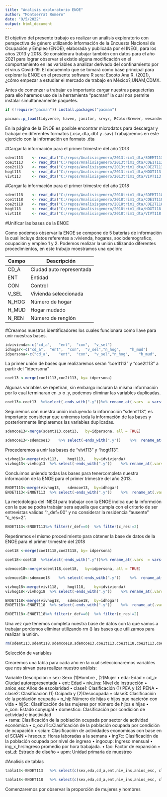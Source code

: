 ---
title: "Analisis exploratorio ENOE"
author: "Montserrat Romero"
date: "9/5/2022"
output: html_document
---
El objetivo del presente trabajo es realizar un análisis exploratorio con perspectiva de género utilizando información de la Encuesta Nacional de Ocupación y Empleo (ENOE), elaborada y publicada por el INEGI, para los años 2013 y 2018. Se considerara trabajar también con datos para el año 2021 para lograr observar sí existio alguna modificación en el comportamiento en las variables a analizar derivado del confinamiento por el virus Covid-19. 
El docuemnto que se tomará como base principal para explorar la ENOE en el presente software R sera: Escoto Ana R. (2021),¿cómo empezar a estudiar el mercado de trabajo en México?,UNAM,CDMX.

Antes de comenzar a trabajar es importante cargar nuestras paqueterias para ello haremos uso de la herramienta "pacman" la cual nos permite instalar simultaneamente paquetes.

```{r}

if (!require("pacman")) install.packages("pacman") 

pacman::p_load(tidyverse, haven, janitor, srvyr, RColorBrewer, wesanderson, sjlabelled)
```


En la página de la ENOE es posible encontrar microdatos para descargar y trabajar en diferentes formatos (.csv,.dta,.dbf y .sav) 
Trabajaremos en este ejercicio con la información en formato .dta

#Cargar la información para el primer trimestre del año 2013
```{r}
sdemt113	<- read_dta("C:/repos/Analisisgenero/2013trim1_dta/SDEMT113.dta")
coe1t113	<- read_dta("C:/repos/Analisisgenero/2013trim1_dta/COE1T113.dta")
coe2t113	<- read_dta("C:/repos/Analisisgenero/2013trim1_dta/COE2T113.dta")
hogt113 	<- read_dta("C:/repos/Analisisgenero/2013trim1_dta/HOGT113.dta")
vivt113		<- read_dta("C:/repos/Analisisgenero/2013trim1_dta/VIVT113.dta")

```

#Cargar la información para el primer trimestre del año 2018
```{r}
sdemt118	<- read_dta("C:/repos/Analisisgenero/2018trim1_dta/SDEMT118.dta")
coe1t118	<- read_dta("C:/repos/Analisisgenero/2018trim1_dta/COE1T118.dta")
coe2t118	<- read_dta("C:/repos/Analisisgenero/2018trim1_dta/COE2T118.dta")
hogt118 	<- read_dta("C:/repos/Analisisgenero/2018trim1_dta/HOGT118.dta")
vivt118		<- read_dta("C:/repos/Analisisgenero/2018trim1_dta/VIVT118.dta")

```

#Unificar las bases de la ENOE

Como podemos observar la ENOE se compone de 5 baterias de información la cual incluye datos referentes a :vivienda, hogares, sociodemografico, ocupación y empleo 1 y 2. Podemos realizar la unión utilizando diferentes procedimientos, en este trabajo moestramos una opción:

| Campo  | Descripción              |
|--------|--------------------------|
| CD_A   | Ciudad auto representada |
| ENT    | Entidad                  |
| CON    | Control                  |
| V_SEL  | Vivienda seleccionada    |
| N_HOG  | Número de hogar          |
| H_MUD  | Hogar mudado             |
| N_REN  | Número de renglón        |


#Creamos nuestros identificadores los cuales funcionara como llave para unir nuestras bases.

```{r}
idvivienda<-c("cd_a",	"ent",	"con",	"v_sel")
idhogar<-c("cd_a",	"ent",	"con",	"v_sel","n_hog",	"h_mud")
idpersona<-c("cd_a",	"ent",	"con",	"v_sel","n_hog",	"h_mud",	"n_ren")

```

La primer unión de bases que realizaremos seran "coe1t113" y "coe2t113" a partir del "idpersona"

```{r}
coet13 <-merge(coe1t113,coe2t113, by= idpersona)

```

Algunas variables se repetiran, sin embargo incluran la misma información por lo cual terminaran en .x o .y, podemos eliminar las variables duplicadas.

```{r}
coet13<-coet13	%>%select(-ends_with(".y"))%>% rename_at(.vars	= vars(ends_with(".x")),.funs	= funs(sub("[.]x$",	"",	.)))	

```

Seguiremos con nuestra unión incluyendo la información "sdemt113", es importante considerar que uniremos toda la información de las bases y posteriormente limpiaremos las variables duplicadas.

```{r}
sdemcoe13<-merge(sdemt113,coet13,	by=idpersona, all = TRUE)

sdemcoe13<-sdemcoe13	%>% select(-ends_with(".y"))	%>%  rename_at(.vars	= vars(ends_with(".x")),.funs	= funs(sub("[.]x$",	"",	.)))

```
Procederemos a unir las bases de "vivt113" y "hogt113".

```{r}
vivhog13<-merge(vivt113,	hogt113,	by=idvivienda)
vivhog13<-vivhog13	%>% select(-ends_with(".y"))	%>% rename_at(.vars	= vars(ends_with(".x")),.funs	= funs(sub("[.]x$",	"",	.)))

```
Concluimos uniendo todas las bases para tenercompleta nuestra información de la ENOE para el primer trimestre del año 2013.
```{r}

ENOET113<-merge(vivhog13,	sdemcoe13,	by=idhogar)
ENOET113<-ENOET113	%>% select(-ends_with(".y"))	%>%  rename_at(.vars	= vars(ends_with(".x")),.funs	= funs(sub("[.]x$",	"",	.)))

```

La metodología del INEGI para trabajar con la ENOE indica que la informción con la que se podra trabajar sera aquella que cumpla con el criterio de ser entrevistas validas "r_def=00" y no considerar la residencia "ausente" "c_res=2". 
```{r}
ENOET113<-ENOET113%>% filter(r_def==0)	%>% filter(c_res!=2)

```

Repetiremos el mismo procedimiento para obtener la base de datos de la ENOE para el primer trimestre del 2018


```{r}
coet18 <-merge(coe1t118,coe2t118, by= idpersona)

```

```{r}
coet18<-coet18	%>%select(-ends_with(".y"))%>% rename_at(.vars	= vars(ends_with(".x")),.funs	= funs(sub("[.]x$",	"",	.)))	

```


```{r}
sdemcoe18<-merge(sdemt118,coet18,	by=idpersona, all = TRUE)

sdemcoe18<-sdemcoe18	%>% select(-ends_with(".y"))	%>%  rename_at(.vars	= vars(ends_with(".x")),.funs	= funs(sub("[.]x$",	"",	.)))

```

```{r}
vivhog18<-merge(vivt118,	hogt118,	by=idvivienda)
vivhog18<-vivhog18	%>% select(-ends_with(".y"))	%>% rename_at(.vars	= vars(ends_with(".x")),.funs	= funs(sub("[.]x$",	"",	.)))

```

```{r}

ENOET118<-merge(vivhog18,	sdemcoe18,	by=idhogar)
ENOET118<-ENOET118	%>% select(-ends_with(".y"))	%>%  rename_at(.vars	= vars(ends_with(".x")),.funs	= funs(sub("[.]x$",	"",	.)))

```

```{r}
ENOET118<-ENOET118%>% filter(r_def==0)	%>% filter(c_res!=2)

```




Una vez que tenemos completa nuestra base de datos con la que vamos a trabajar pordemos eliminar utilizando rm () las bases que utilizamos para realizar la unión.

```{r}
rm(sdemt113,sdemt118,sdemcoe18,sdemcoe13,coe1t113,coe1t118,coe2t113,coe2t118,coet18,coet13,vivhog18,vivhog13,vivt113,vivt118,hogt113,hogt118)
```


Selección de variables

Crearemos una tabla para cada año en la cual seleccionaremos variables que nos sirvan para realizar nuestro análisis:

Variable    Descripción 
•	sex:   Sexo (1)Hombre , (2)Mujer
•	eda:   Edad
•	cd_a:  Ciudad autorepresentada
•	ent:   Edad
•	niv_ins: Nivel de instrucción 
•	anios_esc:Años de escolaridad
•	clase1: Clasificación (1) PEA y (2) PENA 
•	clase2: Clasificación (1) Ocipada y (2)Desocupada
•	clase3: Clasificación de la población ocupada
•	n_hij:  Número de hijas e hijos que nacierón con vida
•	hij5c:  Clasificación de las mujeres por número de hijos e hijas
•	e_con:  Estado conyugal 
•	domestico: Clasificación por condición de actividad e inactividad  
•	rama: Clasificación de la población ocupada por sector de actividad económica
•	c_ocu11c:Clasificación de la población ocupada por condición de ocupaciób
•	scian: Clasificación de actividades economicas con base en el SCIAN
•	hrsocup: Horas laboradas a la semana
•	ing7c: Clasificación de la población ocupada por nivel de ingreso
•	ingocup: Ingreso mensual
•	ing_x_hrsIngreso promedio por hora trabajada.
•	fac: Factor de expansión
•	est_d: Estrado de diseño
•	upm: Unidad primaria de muestreo 


#Analisis de tablas
```{r}
tabla13<-ENOET113	%>% select(c(sex,eda,cd_a,ent,niv_ins,anios_esc, clase1,clase2,clase3,n_hij,hij5c,e_con,domestico,rama,c_ocu11c,scian,hrsocup, ing7c,ingocup,ing_x_hrs,fac,est_d,upm))

tabla18<-ENOET118	%>% select(c(sex,eda,cd_a,ent,niv_ins,anios_esc, clase1,clase2,clase3,n_hij,hij5c,e_con,domestico,rama,c_ocu11c,scian,hrsocup, ing7c,ingocup,ing_x_hrs,fac,est_d,upm))

```

Comenzaremos por observar la proporción de mujeres y hombres 